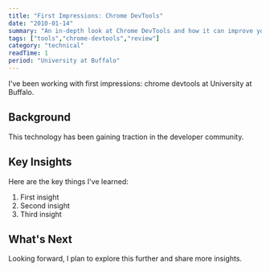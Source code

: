 ```yaml
---
title: "First Impressions: Chrome DevTools"
date: "2010-01-14"
summary: "An in-depth look at Chrome DevTools and how it can improve your workflow."
tags: ["tools","chrome-devtools","review"]
category: "technical"
readTime: 1
period: "University at Buffalo"
---
```


I've been working with first impressions: chrome devtools at University at Buffalo.

## Background

This technology has been gaining traction in the developer community.

## Key Insights

Here are the key things I've learned:

1. First insight
2. Second insight
3. Third insight

## What's Next

Looking forward, I plan to explore this further and share more insights.

